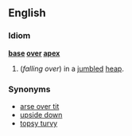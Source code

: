 ==English==
===Idiom===
'''[[base]] [[over]] [[apex]]'''
#(''falling over'') in a [[jumble]]d [[heap]].
===Synonyms===
*[[arse over tit]]
*[[upside down]]
*[[topsy turvy]]